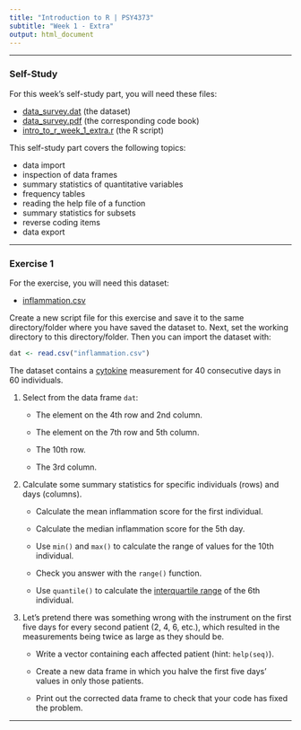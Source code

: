 ---
title: "Introduction to R | PSY4373"
subtitle: "Week 1 - Extra"
output: html_document
---

---

### Self-Study

For this week's self-study part, you will need these files:

- [data_survey.dat](https://www.dropbox.com/s/trpl9x5sye3gl53/data_survey.dat?dl=0) (the dataset)
- [data_survey.pdf](https://www.dropbox.com/s/kbfisevspr0sk4m/data_survey.pdf?dl=0) (the corresponding code book)
- [intro_to_r_week_1_extra.r](https://www.dropbox.com/s/p6rxk62be4y7dem/intro_to_r_week_1_extra.r?dl=0) (the R script)

This self-study part covers the following topics:

- data import
- inspection of data frames
- summary statistics of quantitative variables
- frequency tables
- reading the help file of a function
- summary statistics for subsets
- reverse coding items
- data export

---

### Exercise 1

For the exercise, you will need this dataset:

- [inflammation.csv](https://www.dropbox.com/s/ej9ncf8655i8aqn/inflammation.csv?dl=0)

Create a new script file for this exercise and save it to the same directory/folder where you have saved the dataset to. Next, set the working directory to this directory/folder. Then you can import the dataset with:

```{r, eval = FALSE}
dat <- read.csv("inflammation.csv")
```

The dataset contains a [cytokine](https://en.wikipedia.org/wiki/Cytokine) measurement for 40 consecutive days in 60 individuals.

1. Select from the data frame `dat`:

    - The element on the 4th row and 2nd column.

    - The element on the 7th row and 5th column.

    - The 10th row.

    - The 3rd column.

2. Calculate some summary statistics for specific individuals (rows) and days (columns).

    - Calculate the mean inflammation score for the first individual.

    - Calculate the median inflammation score for the 5th day.

    - Use `min()` and `max()` to calculate the range of values for the 10th individual.

    - Check you answer with the `range()` function.

    - Use `quantile()` to calculate the [interquartile range](https://en.wikipedia.org/wiki/Interquartile_range) of the 6th individual.

3. Let's pretend there was something wrong with the instrument on the first five days for every second patient (2, 4, 6, etc.), which resulted in the measurements being twice as large as they should be.

    - Write a vector containing each affected patient (hint: `help(seq)`).

    - Create a new data frame in which you halve the first five days' values in only those patients.

    - Print out the corrected data frame to check that your code has fixed the problem.

---

